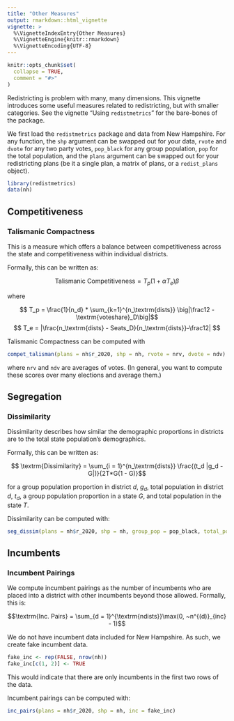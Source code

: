 ```yaml
---
title: "Other Measures"
output: rmarkdown::html_vignette
vignette: >
  %\VignetteIndexEntry{Other Measures}
  %\VignetteEngine{knitr::rmarkdown}
  %\VignetteEncoding{UTF-8}
---
```


```r
knitr::opts_chunk$set(
  collapse = TRUE,
  comment = "#>"
)
```

Redistricting is problem with many, many dimensions. This vignette introduces some useful measures related to redistricting, but with smaller categories. See the vignette "Using `redistmetrics`" for the bare-bones of the package. 

We first load the `redistmetrics` package and data from New Hampshire. For any function, the `shp` argument can be swapped out for your data, `rvote` and `dvote` for any two party votes, `pop_black` for any group population, `pop` for the total population, and the `plans` argument can be swapped out for your redistricting plans (be it a single plan, a matrix of plans, or a `redist_plans` object).  

```r
library(redistmetrics)
data(nh)
```


## Competitiveness

### Talismanic Compactness

This is a measure which offers a balance between competitiveness across the state and competitiveness within individual districts.

Formally, this can be written as:

$$\textrm{Talismanic Competitiveness} = T_p (1 + \alpha T_e)\beta$$

where 

$$ T_p = \frac{1}{n_d} * \sum_{k=1}^{n_\textrm{dists}} \big|\frac12 - \textrm{voteshare}_D\big|$$
$$ T_e =  |\frac{n_\textrm{dists} - Seats_D}{n_\textrm{dists}}-\frac12| $$

Talismanic Compactness can be computed with

```r
compet_talisman(plans = nh$r_2020, shp = nh, rvote = nrv, dvote = ndv)
```

where `nrv` and `ndv` are averages of votes. (In general, you want to compute these scores over many elections and average them.)

## Segregation

### Dissimilarity

Dissimilarity describes how similar the demographic proportions in districts are to the total state population's demographics.

Formally, this can be written as:

$$ \textrm{Dissimilarity} =  \sum_{i = 1}^{n_\textrm{dists}} \frac{(t_d |g_d - G|)}{2T*G(1 - G)}$$

for a group population proportion in district $d$, $g_d$, total population in district $d$, $t_d$, a group population proportion in a state $G$, and total population in the state $T$.


Dissimilarity can be computed with:

```r
seg_dissim(plans = nh$r_2020, shp = nh, group_pop = pop_black, total_pop = pop)
```

## Incumbents

### Incumbent Pairings

We compute incumbent pairings as the number of incumbents who are placed into a district with other incumbents beyond those allowed. Formally, this is:

$$\textrm{Inc. Pairs} = \sum_{d = 1}^{\textrm{ndists}}\max(0, ~n^{(d)}_{inc} - 1)$$

We do not have incumbent data included for New Hampshire. As such, we create fake incumbent data.

```r
fake_inc <- rep(FALSE, nrow(nh))
fake_inc[c(1, 2)] <- TRUE
```

This would indicate that there are only incumbents in the first two rows of the data.

Incumbent pairings can be computed with:

```r
inc_pairs(plans = nh$r_2020, shp = nh, inc = fake_inc)
```


